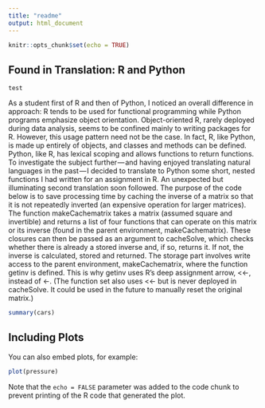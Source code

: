 ```yaml
---
title: "readme"
output: html_document
---
```


```r
knitr::opts_chunk$set(echo = TRUE)
```

## Found in Translation: R and Python

`test`

As a student first of R and then of Python, I noticed an overall difference in approach: R tends to be used for functional programming while Python programs emphasize object orientation. Object-oriented R, rarely deployed during data analysis, seems to be confined mainly to writing packages for R. However, this usage pattern need not be the case.
In fact, R, like Python, is made up entirely of objects, and classes and methods can be defined. Python, like R, has lexical scoping and allows functions to return functions.
To investigate the subject further — and having enjoyed translating natural languages in the past — I decided to translate to Python some short, nested functions I had written for an assignment in R. An unexpected but illuminating second translation soon followed.
The purpose of the code below is to save processing time by caching the inverse of a matrix so that it is not repeatedly inverted (an expensive operation for larger matrices). The function makeCachematrix takes a matrix (assumed square and invertible) and returns a list of four functions that can operate on this matrix or its inverse (found in the parent environment, makeCachematrix). These closures can then be passed as an argument to cacheSolve, which checks whether there is already a stored inverse and, if so, returns it. If not, the inverse is calculated, stored and returned. The storage part involves write access to the parent environment, makeCachematrix, where the function getinv is defined. This is why getinv uses R’s deep assignment arrow, <<-, instead of <-. (The function set also uses <<- but is never deployed in cacheSolve. It could be used in the future to manually reset the original matrix.)

```r
summary(cars)
```

## Including Plots

You can also embed plots, for example:

```r
plot(pressure)
```

Note that the `echo = FALSE` parameter was added to the code chunk to prevent printing of the R code that generated the plot.
